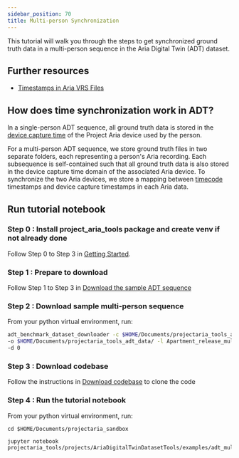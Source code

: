 ```yaml
---
sidebar_position: 70
title: Multi-person Synchronization
---
```


This tutorial will walk you through the steps to get synchronized ground truth data in a multi-person sequence in the Aria Digital Twin (ADT) dataset.

## Further resources
* [Timestamps in Aria VRS Files](/data_formats/aria_vrs/timestamps_in_aria_vrs.mdx)



## How does time synchronization work in ADT?
In a single-person ADT sequence, all ground truth data is stored in the [device capture time](/data_formats/aria_vrs/timestamps_in_aria_vrs.mdx) of the Project Aria device used by the person.

For a multi-person ADT sequence, we store ground truth files in two separate folders, each representing a person's Aria recording. Each subsequence is self-contained such that all ground truth data is also stored in the device capture time domain of the associated Aria device. To synchronize the two Aria devices, we store a mapping between [timecode](/data_formats/aria_vrs/timestamps_in_aria_vrs.mdx) timestamps and device capture timestamps in each Aria data.

## Run tutorial notebook

### Step 0 : Install project_aria_tools package and create venv if not already done

Follow Step 0 to Step 3 in [Getting Started](/open_datasets/aria_digital_twin_dataset/getting_started.mdx).

### Step 1 : Prepare to download

Follow Step 1 to Step 3 in [Download the sample ADT sequence](/open_datasets/aria_digital_twin_dataset/dataset_download.mdx#download-the-sample-aria-digital-twin-adt-sequence)

### Step 2 : Download sample multi-person sequence

From your python virtual environment, run:

```bash
adt_benchmark_dataset_downloader -c $HOME/Documents/projectaria_tools_adt_data/aria_digital_twin_dataset_download_urls.json \
-o $HOME/Documents/projectaria_tools_adt_data/ -l Apartment_release_multiskeleton_party_seq114 \
-d 0
```

### Step 3 : Download codebase

Follow the instructions in [Download codebase](/data_utilities/installation/download_codebase.mdx#download-codebase) to clone the code

### Step 4 : Run the tutorial notebook

From your python virtual environment, run:

```
cd $HOME/Documents/projectaria_sandbox

jupyter notebook projectaria_tools/projects/AriaDigitalTwinDatasetTools/examples/adt_multiperson_tutorial.ipynb
```
